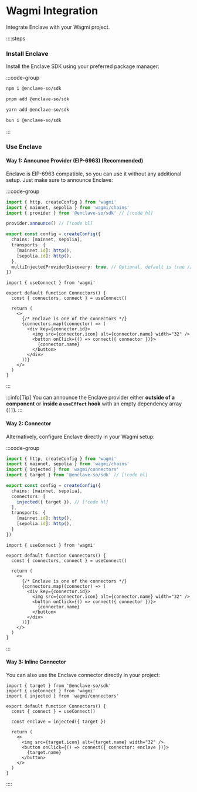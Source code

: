 # Wagmi Integration

Integrate Enclave with your Wagmi project.

::::steps

### Install Enclave

Install the Enclave SDK using your preferred package manager:

:::code-group

```bash [npm]
npm i @enclave-so/sdk
```

```bash [pnpm]
pnpm add @enclave-so/sdk
```

```bash [yarn]
yarn add @enclave-so/sdk
```

```bash [bun]
bun i @enclave-so/sdk
```

:::

### Use Enclave

#### Way 1: Announce Provider (EIP-6963) (Recommended)

Enclave is EIP-6963 compatible, so you can use it without any additional setup. Just make sure to announce Enclave:

:::code-group
```ts [config.ts]
import { http, createConfig } from 'wagmi'
import { mainnet, sepolia } from 'wagmi/chains'
import { provider } from '@enclave-so/sdk' // [!code hl]

provider.announce() // [!code hl]

export const config = createConfig({
  chains: [mainnet, sepolia],
  transports: {
    [mainnet.id]: http(),
    [sepolia.id]: http(),
  },
  multiInjectedProviderDiscovery: true, // Optional, default is true // [!code hl]
})
```

```tsx [Connectors.tsx]
import { useConnect } from 'wagmi'

export default function Connectors() {
  const { connectors, connect } = useConnect()

  return (
    <>
      {/* Enclave is one of the connectors */}
      {connectors.map((connector) => (
        <div key={connector.id}>
          <img src={connector.icon} alt={connector.name} width="32" />
          <button onClick={() => connect({ connector })}>
            {connector.name}
          </button>
        </div>
      ))}
    </>
  )
}
```

:::

:::info[Tip]
You can announce the Enclave provider either **outside of a component** or **inside a `useEffect` hook** with an empty dependency array (`[]`).
:::

#### Way 2: Connector

Alternatively, configure Enclave directly in your Wagmi setup:

:::code-group

```ts [config.ts]
import { http, createConfig } from 'wagmi'
import { mainnet, sepolia } from 'wagmi/chains'
import { injected } from 'wagmi/connectors'
import { target } from '@enclave-so/sdk' // [!code hl]

export const config = createConfig({
  chains: [mainnet, sepolia],
  connectors: [
    injected({ target }), // [!code hl]
  ],
  transports: {
    [mainnet.id]: http(),
    [sepolia.id]: http(),
  }
})
```

```tsx [Connectors.tsx]
import { useConnect } from 'wagmi'

export default function Connectors() {
  const { connectors, connect } = useConnect()

  return (
    <>
      {/* Enclave is one of the connectors */}
      {connectors.map((connector) => (
        <div key={connector.id}>
          <img src={connector.icon} alt={connector.name} width="32" />
          <button onClick={() => connect({ connector })}>
            {connector.name}
          </button>
        </div>
      ))}
    </>
  )
}
```

:::

#### Way 3: Inline Connector

You can also use the Enclave connector directly in your project:

```tsx [Connectors.tsx]
import { target } from '@enclave-so/sdk'
import { useConnect } from 'wagmi'
import { injected } from 'wagmi/connectors'

export default function Connectors() {
  const { connect } = useConnect()

  const enclave = injected({ target })

  return (
    <>
      <img src={target.icon} alt={target.name} width="32" />
      <button onClick={() => connect({ connector: enclave })}>
        {target.name}
      </button>
    </>
  )
}
```

::::
